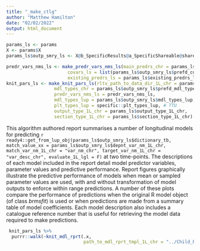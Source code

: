 ```yaml
---
title: "_make_ctlg"
author: "Matthew Hamilton"
date: "02/02/2022"
output: html_document
---
```


```r
params_ls <- params
X <- params$X
params_ls$outp_smry_ls <- X@b_SpecificResults@a_SpecificShareable@shareable_outp_ls
```
```r
predr_vars_nms_ls <- make_predr_vars_nms_ls(main_predrs_chr = params_ls$outp_smry_ls$predr_cmprsn_tb$predr_chr, 
                       covars_ls = list(params_ls$outp_smry_ls$prefd_covars_chr),
                       existing_predrs_ls = params_ls$existing_predrs_ls)
knit_pars_ls <- make_knit_pars_ls(rltv_path_to_data_dir_1L_chr = params_ls$rltv_path_to_data_dir_1L_chr,
                  mdl_types_chr = params_ls$outp_smry_ls$prefd_mdl_types_chr,
                  predr_vars_nms_ls = predr_vars_nms_ls,
                  mdl_types_lup = params_ls$outp_smry_ls$mdl_types_lup, 
                  plt_types_lup = specific::plt_types_lup, # TTU
                  output_type_1L_chr = params_ls$output_type_1L_chr,
                  section_type_1L_chr = params_ls$section_type_1L_chr) 
```

This algorithm authored report summarises a number of longitudinal models for predicting  `r ready4::get_from_lup_obj(params_ls$outp_smry_ls$dictionary_tb, match_value_xx = params_ls$outp_smry_ls$depnt_var_nm_1L_chr, match_var_nm_1L_chr = "var_nm_chr", target_var_nm_1L_chr = "var_desc_chr", evaluate_1L_lgl = F)` at two time-points. The descriptions of each model included in the report detail model predictor variables, parameter values and predictive performance. Report figures graphically illustrate the predictive performance of models when mean or sampled parameter values are used, with and without transformation of model outputs to enforce within range predictions. A number of these plots compare the performance of predictions when the original R model object (of class *brmsfit*) is used or when predictions are made from a summary table of model coefficients. Each model description also includes a catalogue reference number that is useful for retrieving the model data required to make predictions.

```r
 knit_pars_ls %>%
  purrr::walk(~knit_mdl_rprt(.x,
                             path_to_mdl_rprt_tmpl_1L_chr = "../Child_RMDS/_mdl_rpt_tmpl.Rmd"))
```

